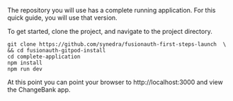 The repository you will use has a complete running application.  For this quick guide, you will use that version.  

To get started, clone the project, and navigate to the project directory.

```shell title="Get the Example Application Code"
git clone https://github.com/synedra/fusionauth-first-steps-launch  \
&& cd fusionauth-gitpod-install 
cd complete-application
npm install
npm run dev
```

At this point you can point your browser to http://localhost:3000 and view the ChangeBank app.

